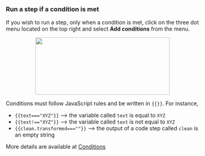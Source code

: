 ### Run a step if a condition is met

If you wish to run a step, only when a condition is met, click on the three dot menu located on the top right and select **Add conditions** from the menu.
<p align="center">
<img width="350" height="150" align="center" src="/images/build-custom-tools/tool-step/add-delete-condition-loop.png" />
</p>

Conditions must follow JavaScript rules and be written in `{{}}`. For instance,
* `{{text==="XYZ"}}` --> the variable called `text` is equal to `XYZ`
* `{{text!=="XYZ"}}` --> the variable called `text` is not equal to `XYZ`
* `{{clean.transformed===""}}` --> the output of a code step called `clean` is an empty string

More details are available at [Conditions](/tool/advanced-setup/conditions)